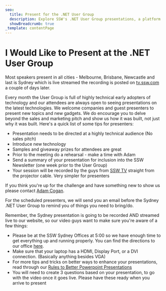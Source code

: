 ```yaml
---
seo:
  title: Present for the .NET User Group
  description: Explore SSW's .NET User Group presentations, a platform for professionals to share insights, knowledge, and latest trends in .NET technology.
  showBreadcrumb: true
_template: contentPage
---
```


# I Would Like to Present at the .NET User Group

Most speakers present in all cities - Melbourne, Brisbane, Newcastle and last is Sydney which is live streamed the recording is posted on [tv.ssw.com](https://tv.ssw.com/) a couple of days later.

Every month the User Group is full of highly technical early adopters of technology and our attendees are always open to seeing presentations on the latest technologies. We welcome companies and guest presenters to present new topics and new gadgets. We do encourage you to delve beyond the sales and marketing pitch and show us how it was built, not just why it was built. Here's a quick list of some tips for presenters:

* Presentation needs to be directed at a highly technical audience (No sales pitch)
* Introduce new technology
* Samples and giveaway prizes for attendees are great
* Prior to the meeting do a rehearsal - make a time with Adam
* Send a summary of your presentation for inclusion into the SSW Newsletter (one week prior to the User Group)
* Your session will be recorded by the guys from [SSW TV](https://tv.ssw.com/) straight from the projector cable. Very simpler for presenters

If you think you're up for the challenge and have something new to show us please contact [Adam Cogan](mailto\:info@ssw.com.au?subject=I%20Want%20To%20Present%20At%20The%20Sydney%20User%20Group).

For the scheduled presenters, we will send you an email before the Sydney .NET User Group to remind you of things you need to bring/do.

Remember, the Sydney presentation is going to be recorded AND streamed live to our website, so our video guys want to make sure you're aware of a few things:

* Please be at the SSW Sydney Offices at 5:00 so we have enough time to get everything up and running properly. You can find the directions to our office [here](https://www.ssw.com.au/offices/sydney).
* Make sure that your laptop has a HDMI, Display Port, or a DVI connection. (Basically anything besides VGA)
* For more tips and tricks on better ways to enhance your presentations, read through our [Rules to Better Powerpoint Presentations](https://rules.ssw.com.au/rules-to-better-powerpoint-presentations)
* You will need to create 3 questions based on your presentation, to go with the video once it goes live. Please have these ready when you arrive to present
